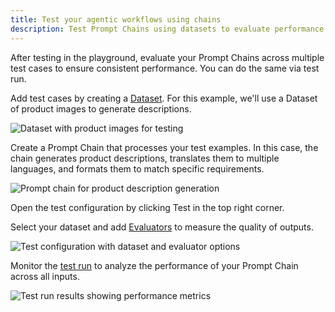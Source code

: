 ```yaml
---
title: Test your agentic workflows using chains
description: Test Prompt Chains using datasets to evaluate performance across examples
---
```



After testing in the playground, evaluate your Prompt Chains across multiple test cases to ensure consistent performance. You can do the same via test run.

<Steps>
<Step title="Create a Dataset">

Add test cases by creating a [Dataset](/library/how-to/datasets/use-dataset-templates). For this example, we'll use a Dataset of product images to generate descriptions.

![Dataset with product images for testing](/images/docs/evaluate/how-to/prompt-chains/product-images-dataset.png)

</Step>

<Step title="Build your Prompt Chain">

Create a Prompt Chain that processes your test examples. In this case, the chain generates product descriptions, translates them to multiple languages, and formats them to match specific requirements.

![Prompt chain for product description generation](/images/docs/evaluate/how-to/prompt-chains/product-description-generator-and-translator-chain.png)

</Step>

<Step title="Start a test run">

Open the test configuration by clicking <Icon icon="activity"/> Test in the top right corner.

</Step>

<Step title="Configure your test">

Select your dataset and add [Evaluators](/library/how-to/evaluators/use-pre-built-evaluators) to measure the quality of outputs.

![Test configuration with dataset and evaluator options](/images/docs/evaluate/how-to/prompt-chains/prompt-chain-test-run-trigger-sheet.png)

</Step>

<Step title="Review results">

Monitor the [test run](/evaluate/concepts#test-runs) to analyze the performance of your Prompt Chain across all inputs.

![Test run results showing performance metrics](/images/docs/evaluate/how-to/prompt-chains/prompt-chain-test-run-report.png)

</Step>

</Steps>
